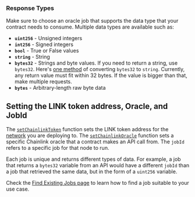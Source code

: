 ### Response Types

Make sure to choose an oracle job that supports the data type that your contract needs to consume. Multiple data types are available such as:

- **`uint256`** - Unsigned integers
- **`int256`** - Signed integers
- **`bool`** - True or False values
- **`string`** - String
- **`bytes32`** - Strings and byte values. If you need to return a string, use `bytes32`. Here's [one method](https://gist.github.com/alexroan/a8caf258218f4065894ecd8926de39e7) of converting `bytes32` to `string`. Currently, any return value must fit within 32 bytes. If the value is bigger than that, make multiple requests.
- **`bytes`** - Arbitrary-length raw byte data

## Setting the LINK token address, Oracle, and JobId

The [`setChainlinkToken`](/any-api/api-reference/#setchainlinktoken) function sets the LINK token address for the [network](/resources/link-token-contracts) you are deploying to. The [`setChainlinkOracle`](/any-api/api-reference/#setchainlinkoracle) function sets a specific Chainlink oracle that a contract makes an API call from. The `jobId` refers to a specific job for that node to run.

Each job is unique and returns different types of data. For example, a job that returns a `bytes32` variable from an API would have a different `jobId` than a job that retrieved the same data, but in the form of a `uint256` variable.

Check the [Find Existing Jobs page](/any-api/find-oracle) to learn how to find a job suitable to your use case.
